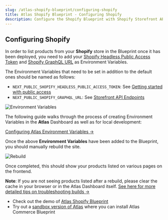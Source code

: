 ```yaml
---
slug: /atlas-shopify-blueprint/configuring-shopify
title: Atlas Shopify Blueprint - Configuring Shopify
description: Configure the Shopify Blueprint with Shopify Storefront API credentials.
---
```


## Configuring Shopify

In order to list products from your **Shopify** store in the Blueprint once it has been deployed, you need to add your [Shopify Headless Public Access Token](https://shopify.dev/docs/api/usage/authentication#getting-started-with-public-access) and [Shopify GraphQL URL](https://shopify.dev/docs/api/storefront#endpoints) as Environment Variables.

The Environment Variables that need to be set in addition to the default ones should be named as follows:

- `NEXT_PUBLIC_SHOPIFY_HEADLESS_PUBLIC_ACCESS_TOKEN`: See [Getting started with public access](https://shopify.dev/docs/api/usage/authentication#getting-started-with-public-access)
- `NEXT_PUBLIC_SHOPIFY_GRAPHQL_URL`: See [Storefront API Endpoints](https://shopify.dev/docs/api/storefront#endpoints)

![Environment Variables](./images/environment-variables.png)

The following guide walks through the process of creating Environment Variables in the **Atlas** Dashboard as well as for local development:

[Configuring Atlas Environment Variables &#8594;](https://developers.wpengine.com/docs/atlas/local-app-development/frontend-app-config#2--define-environment-variables)

Once the above **Environment Variables** have been added to the Blueprint, you should manually rebuild the site.

![Rebuild](./images/rebuild.png)

Once completed, this should show your products listed on various pages on the frontend.

**Note**: If you are not seeing products listed after a rebuild, please clear the cache in your browser or in the Atlas Dashboard itself. [See here for more detailed tips on troubleshooting builds &#8594;](https://developers.wpengine.com/docs/atlas/additional-guides/troubleshooting-builds)

- Check out the demo of [Atlas Shopify Blueprint](https://atlasshopify.wpengine.com/)
- Try out a [sandbox version of Atlas](https://wpengine.com/atlas/#atlasplans) where you can install Atlas Commerce Blueprint
